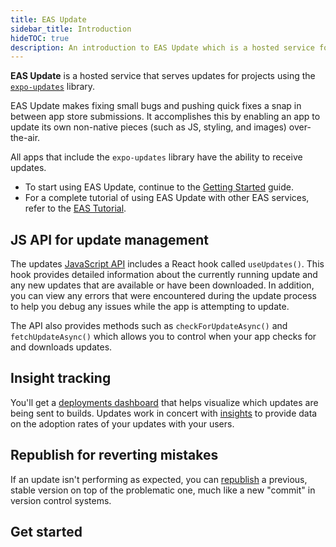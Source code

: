 ```yaml
---
title: EAS Update
sidebar_title: Introduction
hideTOC: true
description: An introduction to EAS Update which is a hosted service for projects using the expo-updates library.
---
```




**EAS Update** is a hosted service that serves updates for projects using the [`expo-updates`](/versions/latest/sdk/updates) library.

EAS Update makes fixing small bugs and pushing quick fixes a snap in between app store submissions. It accomplishes this by enabling an app to update its own non-native pieces (such as JS, styling, and images) over-the-air.

All apps that include the `expo-updates` library have the ability to receive updates.

- To start using EAS Update, continue to the [Getting Started](/eas-update/getting-started) guide.
- For a complete tutorial of using EAS Update with other EAS services, refer to the [EAS Tutorial](/tutorial/eas/introduction/).

## JS API for update management

<ContentSpotlight
  alt="Updates JS API"
  src="/static/images/eas-update/frontpage/critical-update.png"
  className="max-w-[480px]"
/>

The updates [JavaScript API](/versions/latest/sdk/updates/) includes a React hook called `useUpdates()`. This hook provides detailed information about the currently running update and any new updates that are available or have been downloaded. In addition, you can view any errors that were encountered during the update process to help you debug any issues while the app is attempting to update.

The API also provides methods such as `checkForUpdateAsync()` and `fetchUpdateAsync()` which allows you to control when your app checks for and downloads updates.

## Insight tracking

<ContentSpotlight
  alt="Website dashboard deployment insights"
  src="/static/images/eas-update/frontpage/insights.png"
  className="max-w-[640px]"
/>

You'll get a [deployments dashboard](https://expo.dev/accounts/[account]/projects/[project]/deployments) that helps visualize which updates are being sent to builds. Updates work in concert with [insights](/eas-insights/introduction/) to provide data on the adoption rates of your updates with your users.

## Republish for reverting mistakes

<ContentSpotlight
  alt="Republishing button on an update"
  src="/static/images/eas-update/frontpage/republish.png"
  className="max-w-[480px]"
/>

If an update isn't performing as expected, you can [republish](/eas-update/eas-cli/#republish-a-previous-update-within-a-branch) a previous, stable version on top of the problematic one, much like a new "commit" in version control systems.

## Get started

<BoxLink
  title="Get started with EAS Update"
  description="Learn how to get started with the setup required to configure and use EAS Update in your project."
  href="/eas-update/getting-started/"
  Icon={LayersTwo02Icon}
/>

<BoxLink
  title="Publish an update"
  description="Learn how to publish an update to a specific branch with EAS Update."
  href="/eas-update/getting-started/#publish-an-update"
  Icon={LayersTwo02Icon}
/>

<BoxLink
  title="Preview updates"
  description="View your teammate's changes with EAS Update."
  href="/eas-update/develop-faster/"
  Icon={LayersTwo02Icon}
/>

<BoxLink
  title="Use GitHub Actions"
  description="Publish an update and preview with a QR code after a commit."
  href="/eas-update/github-actions/"
  Icon={LayersTwo02Icon}
/>

<BoxLink
  title="Migrate from CodePush"
  description="Learn how to migrate from CodePush to EAS Update."
  href="/eas-update/codepush/"
  Icon={LayersTwo02Icon}
/>
